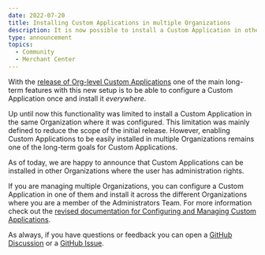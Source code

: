 ```yaml
---
date: 2022-07-20
title: Installing Custom Applications in multiple Organizations
description: It is now possible to install a Custom Application in other Organizations where the user has administration rights
type: announcement
topics:
  - Community
  - Merchant Center
---
```


With the [release of Org-level Custom Applications](/releases/2022-02-02-custom-applications-v21) one of the main long-term features with this new setup is to be able to configure a Custom Application once and install it _everywhere_.

Up until now this functionality was limited to install a Custom Application in the same Organization where it was configured. This limitation was mainly defined to reduce the scope of the initial release. However, enabling Custom Applications to be easily installed in multiple Organizations remains one of the long-term goals for Custom Applications.

As of today, we are happy to announce that Custom Applications can be installed in other Organizations where the user has administration rights.

If you are managing multiple Organizations, you can configure a Custom Application in one of them and install it across the different Organizations where you are a member of the Administrators Team. For more information check out the [revised documentation for Configuring and Managing Custom Applications](https://docs.commercetools.com/merchant-center/managing-custom-applications).

As always, if you have questions or feedback you can open a [GitHub Discussion](https://github.com/commercetools/merchant-center-application-kit/discussions) or a [GitHub Issue](https://github.com/commercetools/merchant-center-application-kit/issues).

